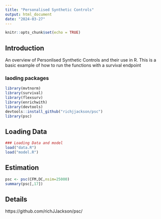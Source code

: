 ```yaml
---
title: "Personalised Synthetic Controls"
output: html_document
date: "2024-03-27"
---
```


```r
knitr::opts_chunk$set(echo = TRUE)
```

## Introduction

An overview of Personlised Synthetic Controls and their use in R.  This is a basic example of how to run the functions with a survival endpoint


### laoding packages

```r
library(mvtnorm)
library(survival)
library(flexsurv)
library(enrichwith)
library(devtools)
devtools::install_github("richjjackson/psc")
library(psc)
```


## Loading Data

```r
### Loading Data and model
load("data.R")
load("model.R")
```

## Estimation


```r
psc <- psc(CFM,DC,nsim=25000)
summary(psc[,17])
```

## Details

https://github.com/richJJackson/psc/



